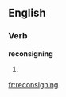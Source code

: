 ==English==

===Verb===
'''reconsigning'''

# {{third-person singular of|[[reconsign]]}}

[[fr:reconsigning]]